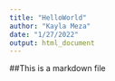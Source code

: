 ```yaml
---
title: "HelloWorld"
author: "Kayla Meza"
date: "1/27/2022"
output: html_document
---
```


##This is a markdown file